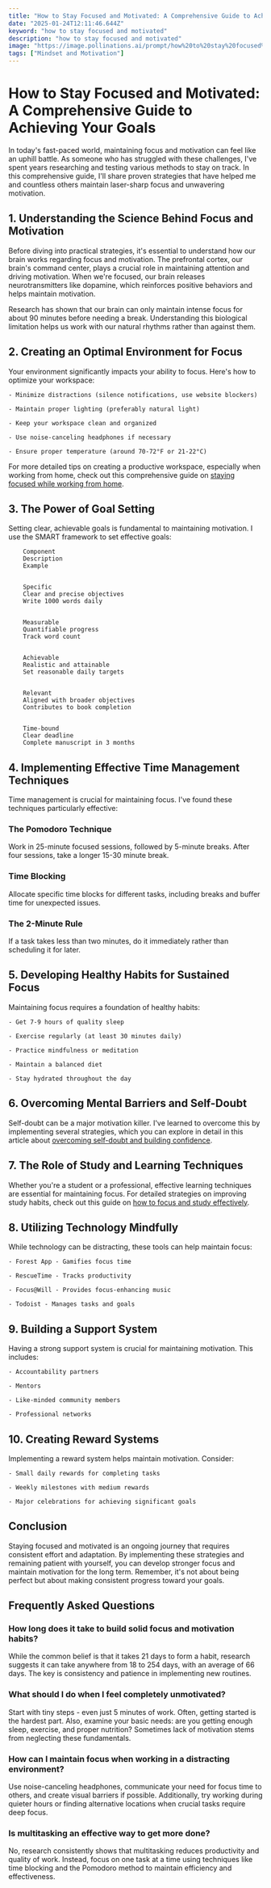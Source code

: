 ```yaml
---
title: "How to Stay Focused and Motivated: A Comprehensive Guide to Achieving Your Goals"
date: "2025-01-24T12:11:46.644Z"
keyword: "how to stay focused and motivated"
description: "how to stay focused and motivated"
image: "https://image.pollinations.ai/prompt/how%20to%20stay%20focused%20and%20motivated%2C%20realistic%20photo%2C%20high%20quality%2C%204k?width=1024&height=1024&nologo=true"
tags: ["Mindset and Motivation"]
---
```


# How to Stay Focused and Motivated: A Comprehensive Guide to Achieving Your Goals


In today's fast-paced world, maintaining focus and motivation can feel like an uphill battle. As someone who has struggled with these challenges, I've spent years researching and testing various methods to stay on track. In this comprehensive guide, I'll share proven strategies that have helped me and countless others maintain laser-sharp focus and unwavering motivation.



## 1. Understanding the Science Behind Focus and Motivation


Before diving into practical strategies, it's essential to understand how our brain works regarding focus and motivation. The prefrontal cortex, our brain's command center, plays a crucial role in maintaining attention and driving motivation. When we're focused, our brain releases neurotransmitters like dopamine, which reinforces positive behaviors and helps maintain motivation.



Research has shown that our brain can only maintain intense focus for about 90 minutes before needing a break. Understanding this biological limitation helps us work with our natural rhythms rather than against them.



## 2. Creating an Optimal Environment for Focus


Your environment significantly impacts your ability to focus. Here's how to optimize your workspace:




    - Minimize distractions (silence notifications, use website blockers)

    - Maintain proper lighting (preferably natural light)

    - Keep your workspace clean and organized

    - Use noise-canceling headphones if necessary

    - Ensure proper temperature (around 70-72°F or 21-22°C)



For more detailed tips on creating a productive workspace, especially when working from home, check out this comprehensive guide on [staying focused while working from home](https://productivityprospect.com/blog/how-to-stay-focused-working-from-home/).



## 3. The Power of Goal Setting


Setting clear, achievable goals is fundamental to maintaining motivation. I use the SMART framework to set effective goals:




    
        Component
        Description
        Example
    
    
        Specific
        Clear and precise objectives
        Write 1000 words daily
    
    
        Measurable
        Quantifiable progress
        Track word count
    
    
        Achievable
        Realistic and attainable
        Set reasonable daily targets
    
    
        Relevant
        Aligned with broader objectives
        Contributes to book completion
    
    
        Time-bound
        Clear deadline
        Complete manuscript in 3 months
    




## 4. Implementing Effective Time Management Techniques


Time management is crucial for maintaining focus. I've found these techniques particularly effective:



### The Pomodoro Technique

Work in 25-minute focused sessions, followed by 5-minute breaks. After four sessions, take a longer 15-30 minute break.



### Time Blocking

Allocate specific time blocks for different tasks, including breaks and buffer time for unexpected issues.



### The 2-Minute Rule

If a task takes less than two minutes, do it immediately rather than scheduling it for later.



## 5. Developing Healthy Habits for Sustained Focus


Maintaining focus requires a foundation of healthy habits:




    - Get 7-9 hours of quality sleep

    - Exercise regularly (at least 30 minutes daily)

    - Practice mindfulness or meditation

    - Maintain a balanced diet

    - Stay hydrated throughout the day



## 6. Overcoming Mental Barriers and Self-Doubt


Self-doubt can be a major motivation killer. I've learned to overcome this by implementing several strategies, which you can explore in detail in this article about [overcoming self-doubt and building confidence](https://productivityprospect.com/blog/how-to-overcome-self-doubt-and-build-confidence/).



## 7. The Role of Study and Learning Techniques


Whether you're a student or a professional, effective learning techniques are essential for maintaining focus. For detailed strategies on improving study habits, check out this guide on [how to focus and study effectively](https://productivityprospect.com/blog/how-to-focus-and-study/).



## 8. Utilizing Technology Mindfully


While technology can be distracting, these tools can help maintain focus:




    - Forest App - Gamifies focus time

    - RescueTime - Tracks productivity

    - Focus@Will - Provides focus-enhancing music

    - Todoist - Manages tasks and goals



## 9. Building a Support System


Having a strong support system is crucial for maintaining motivation. This includes:




    - Accountability partners

    - Mentors

    - Like-minded community members

    - Professional networks



## 10. Creating Reward Systems


Implementing a reward system helps maintain motivation. Consider:




    - Small daily rewards for completing tasks

    - Weekly milestones with medium rewards

    - Major celebrations for achieving significant goals



## Conclusion


Staying focused and motivated is an ongoing journey that requires consistent effort and adaptation. By implementing these strategies and remaining patient with yourself, you can develop stronger focus and maintain motivation for the long term. Remember, it's not about being perfect but about making consistent progress toward your goals.



## Frequently Asked Questions


### How long does it take to build solid focus and motivation habits?

While the common belief is that it takes 21 days to form a habit, research suggests it can take anywhere from 18 to 254 days, with an average of 66 days. The key is consistency and patience in implementing new routines.



### What should I do when I feel completely unmotivated?

Start with tiny steps - even just 5 minutes of work. Often, getting started is the hardest part. Also, examine your basic needs: are you getting enough sleep, exercise, and proper nutrition? Sometimes lack of motivation stems from neglecting these fundamentals.



### How can I maintain focus when working in a distracting environment?

Use noise-canceling headphones, communicate your need for focus time to others, and create visual barriers if possible. Additionally, try working during quieter hours or finding alternative locations when crucial tasks require deep focus.



### Is multitasking an effective way to get more done?

No, research consistently shows that multitasking reduces productivity and quality of work. Instead, focus on one task at a time using techniques like time blocking and the Pomodoro method to maintain efficiency and effectiveness.

